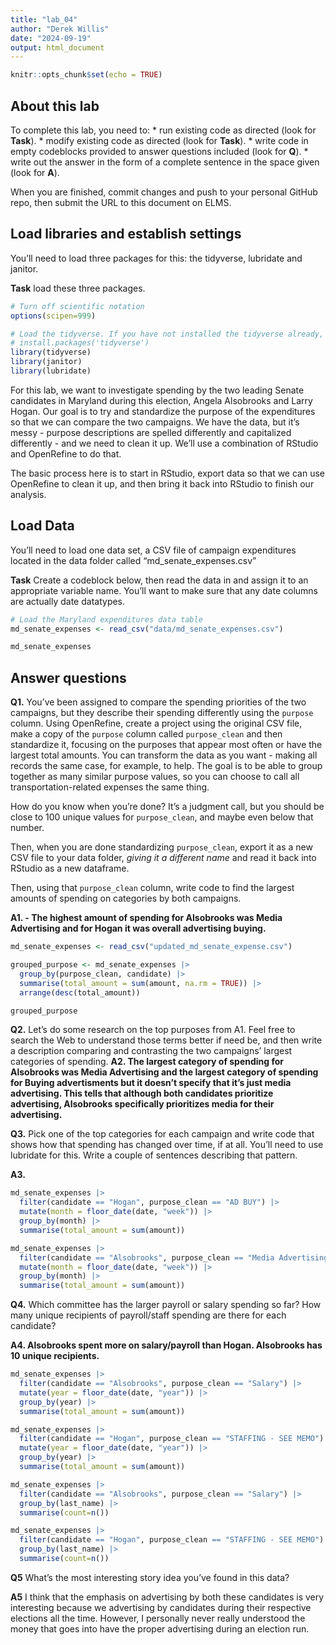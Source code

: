 ```yaml
---
title: "lab_04"
author: "Derek Willis"
date: "2024-09-19"
output: html_document
---
```


```r
knitr::opts_chunk$set(echo = TRUE)
```

## About this lab

To complete this lab, you need to: \* run existing code as directed (look for **Task**). \* modify existing code as directed (look for **Task**). \* write code in empty codeblocks provided to answer questions included (look for **Q**). \* write out the answer in the form of a complete sentence in the space given (look for **A**).

When you are finished, commit changes and push to your personal GitHub repo, then submit the URL to this document on ELMS.

## Load libraries and establish settings

You'll need to load three packages for this: the tidyverse, lubridate and janitor.

**Task** load these three packages.

```r
# Turn off scientific notation
options(scipen=999)

# Load the tidyverse. If you have not installed the tidyverse already, remove the # from the next line and run it first.  
# install.packages('tidyverse')
library(tidyverse)
library(janitor)
library(lubridate)

```

For this lab, we want to investigate spending by the two leading Senate candidates in Maryland during this election, Angela Alsobrooks and Larry Hogan. Our goal is to try and standardize the purpose of the expenditures so that we can compare the two campaigns. We have the data, but it's messy - purpose descriptions are spelled differently and capitalized differently - and we need to clean it up. We'll use a combination of RStudio and OpenRefine to do that.

The basic process here is to start in RStudio, export data so that we can use OpenRefine to clean it up, and then bring it back into RStudio to finish our analysis.

## Load Data

You'll need to load one data set, a CSV file of campaign expenditures located in the data folder called "md_senate_expenses.csv"

**Task** Create a codeblock below, then read the data in and assign it to an appropriate variable name. You'll want to make sure that any date columns are actually date datatypes.

```r
# Load the Maryland expenditures data table
md_senate_expenses <- read_csv("data/md_senate_expenses.csv")

md_senate_expenses
```

## Answer questions

**Q1.** You've been assigned to compare the spending priorities of the two campaigns, but they describe their spending differently using the `purpose` column. Using OpenRefine, create a project using the original CSV file, make a copy of the `purpose` column called `purpose_clean` and then standardize it, focusing on the purposes that appear most often or have the largest total amounts. You can transform the data as you want - making all records the same case, for example, to help. The goal is to be able to group together as many similar purpose values, so you can choose to call all transportation-related expenses the same thing.

How do you know when you're done? It's a judgment call, but you should be close to 100 unique values for `purpose_clean`, and maybe even below that number.

Then, when you are done standardizing `purpose_clean`, export it as a new CSV file to your data folder, *giving it a different name* and read it back into RStudio as a new dataframe.

Then, using that `purpose_clean` column, write code to find the largest amounts of spending on categories by both campaigns.

**A1. - The highest amount of spending for Alsobrooks was Media Advertising and for Hogan it was overall advertising buying.**

```r
md_senate_expenses <- read_csv("updated_md_senate_expense.csv") 

grouped_purpose <- md_senate_expenses |>
  group_by(purpose_clean, candidate) |>
  summarise(total_amount = sum(amount, na.rm = TRUE)) |>
  arrange(desc(total_amount))

grouped_purpose

```

**Q2.** Let's do some research on the top purposes from A1. Feel free to search the Web to understand those terms better if need be, and then write a description comparing and contrasting the two campaigns' largest categories of spending.
**A2. The largest category of spending for Alsobrooks was Media Advertising and the largest category of spending for Buying advertisments but it doesn't specify that it's just media advertising. This tells that although both candidates prioritize advertising, Alsobrooks specifically prioritizes media for their advertising.**

**Q3.** Pick one of the top categories for each campaign and write code that shows how that spending has changed over time, if at all. You'll need to use lubridate for this. Write a couple of sentences describing that pattern.

**A3.**

```r
md_senate_expenses |>
  filter(candidate == "Hogan", purpose_clean == "AD BUY") |>
  mutate(month = floor_date(date, "week")) |>
  group_by(month) |>
  summarise(total_amount = sum(amount))

```

```r
md_senate_expenses |>
  filter(candidate == "Alsobrooks", purpose_clean == "Media Advertising") |>
  mutate(month = floor_date(date, "week")) |>
  group_by(month) |>
  summarise(total_amount = sum(amount))

```


**Q4.** Which committee has the larger payroll or salary spending so far? How many unique recipients of payroll/staff spending are there for each candidate?

**A4. Alsobrooks spent more on salary/payroll than Hogan. Alsobrooks has 10 unique recipients. **
```r
md_senate_expenses |>
  filter(candidate == "Alsobrooks", purpose_clean == "Salary") |>
  mutate(year = floor_date(date, "year")) |>
  group_by(year) |>
  summarise(total_amount = sum(amount))
```
```r
md_senate_expenses |>
  filter(candidate == "Hogan", purpose_clean == "STAFFING - SEE MEMO") |>
  mutate(year = floor_date(date, "year")) |>
  group_by(year) |>
  summarise(total_amount = sum(amount))
```
```r
md_senate_expenses |>
  filter(candidate == "Alsobrooks", purpose_clean == "Salary") |>
  group_by(last_name) |>
  summarise(count=n()) 
```
```r
md_senate_expenses |>
  filter(candidate == "Hogan", purpose_clean == "STAFFING - SEE MEMO") |>
  group_by(last_name) |>
  summarise(count=n())
```


**Q5** What's the most interesting story idea you've found in this data?

**A5** I think that the emphasis on advertising by both these candidates is very interesting because we advertising by candidates during their respective elections all the time. However, I personally never really understood the money that goes into have the proper advertising during an election run.
